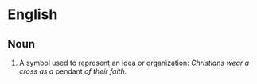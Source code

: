 =English=

==Noun==

#A symbol used to represent an idea or organization: ''Christians wear a cross as a'' pendant ''of their faith.''
